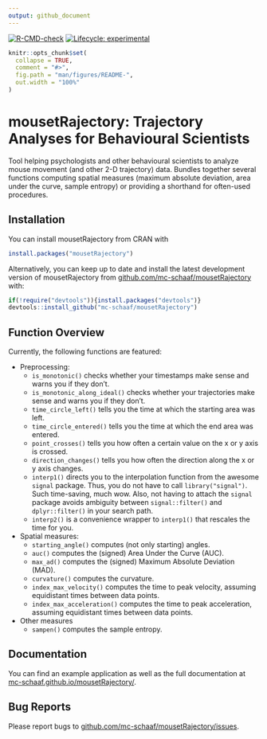 ```yaml
---
output: github_document
---
```

<!-- README.md is generated from README.Rmd. EDIT THAT FILE!!! -->

<!-- badges: start -->
[![R-CMD-check](https://github.com/mc-schaaf/mousetRajectory/actions/workflows/R-CMD-check.yaml/badge.svg)](https://github.com/mc-schaaf/mousetRajectory/actions/workflows/R-CMD-check.yaml)
[![Lifecycle: experimental](https://img.shields.io/badge/lifecycle-experimental-orange.svg)](https://lifecycle.r-lib.org/articles/stages.html#experimental)
<!-- badges: end -->


```r
knitr::opts_chunk$set(
  collapse = TRUE,
  comment = "#>",
  fig.path = "man/figures/README-",
  out.width = "100%"
)
```

# mousetRajectory: Trajectory Analyses for Behavioural Scientists

Tool helping psychologists and other behavioural scientists to analyze mouse movement (and other 2-D trajectory) data. Bundles together several functions computing spatial measures (maximum absolute deviation, area under the curve, sample entropy) or providing a shorthand for often-used procedures.


## Installation

You can install mousetRajectory from CRAN with

``` r
install.packages("mousetRajectory")
```

Alternatively, you can keep up to date and install the latest development version of mousetRajectory from [github.com/mc-schaaf/mousetRajectory](https://github.com/mc-schaaf/mousetRajectory) with:

``` r
if(!require("devtools")){install.packages("devtools")}
devtools::install_github("mc-schaaf/mousetRajectory")
```


## Function Overview

Currently, the following functions are featured:

* Preprocessing:
  * `is_monotonic()` checks whether your timestamps make sense and warns you if they don't.
  * `is_monotonic_along_ideal()` checks whether your trajectories make sense and warns you if they don't.
  * `time_circle_left()` tells you the time at which the starting area was left.
  * `time_circle_entered()` tells you the time at which the end area was entered.
  * `point_crosses()` tells you how often a certain value on the x or y axis is crossed. 
  * `direction_changes()` tells you how often the direction along the x or y axis changes.  
  * `interp1()` directs you to the interpolation function from the awesome `signal` package. Thus, you do not have to call `library("signal")`. Such time-saving, much wow. Also, not having to attach the `signal` package avoids ambiguity between `signal::filter()` and `dplyr::filter()` in your search path.
  * `interp2()` is a convenience wrapper to `interp1()` that rescales the time for you.
* Spatial measures:
  * `starting_angle()` computes (not only starting) angles.
  * `auc()` computes the (signed) Area Under the Curve (AUC).
  * `max_ad()` computes the (signed) Maximum Absolute Deviation (MAD).
  * `curvature()` computes the curvature.
  * `index_max_velocity()` computes the time to peak velocity, assuming equidistant times between data points.
  * `index_max_acceleration()` computes the time to peak acceleration, assuming equidistant times between data points.
* Other measures
  * `sampen()` computes the sample entropy.
  

## Documentation
You can find an example application as well as the full documentation at [mc-schaaf.github.io/mousetRajectory/](https://mc-schaaf.github.io/mousetRajectory/articles/mousetRajectory.html).


## Bug Reports
Please report bugs to [github.com/mc-schaaf/mousetRajectory/issues](https://github.com/mc-schaaf/mousetRajectory/issues).

